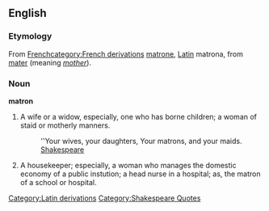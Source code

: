 ==English==
{{Webster}}
===Etymology===
From [[w:French language|French]][[category:French derivations]] [[matrone]], [[w:Latin|Latin]][[Category:Latin derivations]] matrona, from [[mater]] (meaning ''[[mother]]'').

===Noun===
'''matron'''
#A wife or a widow, especially, one who has borne children; a woman of staid or motherly manners.
#:''Your wives, your daughters, Your matrons, and your maids. [[w:Shakespeare|Shakespeare]][[Category:Shakespeare Quotes]]
#A housekeeper; especially, a woman who manages the domestic economy of a public instution; a head nurse in a hospital; as, the matron of a school or hospital. 

<!-- from Webster:

Matron (Page: 902)
Ma"tron (?), n. [F. matrone, L. matrona, fr. mater mother. See Mother.] 

1. A wife or a widow, especially, one who has borne children; a woman of staid or motherly manners. 

Your wives, your daughters, Your matrons, and your maids. Shak.
Grave from her cradle, insomuch that she was a matron before she was a mother. Fuller.
2. A housekeeper; esp., a woman who manages the domestic economy of a public instution; a head nurse in a hospital; as, the matron of a school or hospital. Jury of matrons (Law), a jury of experienced women called to determine the question of pregnancy when set up in bar of execution, and for other cognate purposes. 
-->